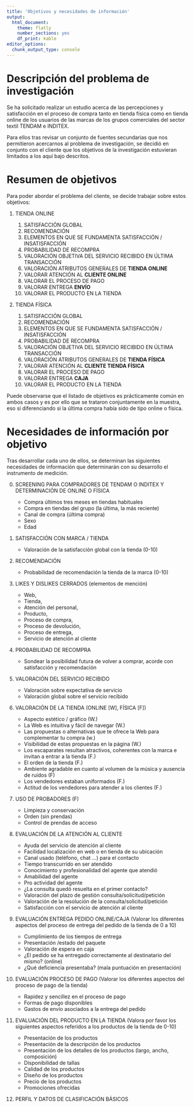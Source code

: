 ```yaml
---
title: 'Objetivos y necesidades de información'
output: 
  html_document: 
    theme: flatly
    number_sections: yes
    df_print: kable
editor_options: 
  chunk_output_type: console
---
```


# Descripción del problema de investigación

Se ha solicitado realizar un estudio acerca de las percepciones y satisfacción en el proceso de compra tanto en tienda física como en tienda online de
los usuarios de las marcas de los grupos comerciales del sector textil TENDAM e INDITEX.

Para ellos tras revisar un conjunto de fuentes secundarias que nos permitieron acercarnos al problema de investigación, se decidió en conjunto con el
cliente que los objetivos de la investigación estuvieran limitados a los aquí bajo descritos.

# Resumen de objetivos

Para poder abordar el problema del cliente, se decide trabajar sobre estos objetivos:

1.  TIENDA ONLINE

    1.  SATISFACCIÓN GLOBAL
    2.  RECOMENDACIÓN
    3.  ELEMENTOS EN QUE SE FUNDAMENTA SATISFACCIÓN / INSATISFACCIÓN
    4.  PROBABILIDAD DE RECOMPRA
    5.  VALORACIÓN OBJETIVA DEL SERVICIO RECIBIDO EN ÚLTIMA TRANSACCIÓN
    6.  VALORACIÓN ATRIBUTOS GENERALES DE **TIENDA ONLINE**
    7.  VALORAR ATENCIÓN AL **CLIENTE ONLINE**
    8.  VALORAR EL PROCESO DE PAGO
    9.  VALORAR ENTREGA **ENVÍO**
    10. VALORAR EL PRODUCTO EN LA TIENDA

2.  TIENDA FÍSICA

    1.  SATISFACCIÓN GLOBAL
    2.  RECOMENDACIÓN
    3.  ELEMENTOS EN QUE SE FUNDAMENTA SATISFACCIÓN / INSATISFACCIÓN
    4.  PROBABILIDAD DE RECOMPRA
    5.  VALORACIÓN OBJETIVA DEL SERVICIO RECIBIDO EN ÚLTIMA TRANSACCIÓN
    6.  VALORACIÓN ATRIBUTOS GENERALES DE **TIENDA FÍSICA**
    7.  VALORAR ATENCIÓN AL **CLIENTE TIENDA FÍSICA**
    8.  VALORAR EL PROCESO DE PAGO
    9.  VALORAR ENTREGA **CAJA**
    10. VALORAR EL PRODUCTO EN LA TIENDA

Puede observarse que el listado de objetivos es prácticamente común en ambos casos y es por ello que se trataron conjuntamente en la muestra, eso sí
diferenciando si la última compra había sido de tipo online o física.

# Necesidades de información por objetivo

Tras desarrollar cada uno de ellos, se determinan las siguientes necesidades de información que determinarán con su desarrollo el instrumento de
medición.

0.  SCREENING PARA COMPRADORES DE TENDAM O INDITEX Y DETERMINACIÓN DE ONLINE O FÍSICA

    - Compra últimos tres meses en tiendas habituales
    - Compra en tiendas del grupo (la última, la más reciente)
    - Canal de compra (última compra)
    - Sexo
    - Edad

1.  SATISFACCIÓN CON MARCA / TIENDA

    - Valoración de la satisfacción global con la tienda (0-10)

2.  RECOMENDACIÓN

    - Probabilidad de recomendación la tienda de la marca (0-10)

3.  LIKES Y DISLIKES CERRADOS (elementos de mención)

    - Web,
    - Tienda,
    - Atención del personal,
    - Producto,
    - Proceso de compra,
    - Proceso de devolución,
    - Proceso de entrega,
    - Servicio de atención al cliente

4.  PROBABILIDAD DE RECOMPRA

    - Sondear la posibilidad futura de volver a comprar, acorde con satisfacción y recomendación

5.  VALORACIÓN DEL SERVICIO RECIBIDO

    - Valoración sobre expectativa de servicio
    - Valoración global sobre el servicio recibido

6.  VALORACIÓN DE LA TIENDA (ONLINE [W], FÍSICA  [F])

    - Aspecto estético / gráfico (W.)
    - La Web es intuitiva y fácil de navegar (W.)
    - Las propuestas o alternativas que te ofrece la Web para complementar tu compra (w.)
    - Visibilidad de estas propuestas en la página (W.)
    - Los escaparates resultan atractivos, coherentes con la marca e invitan a entrar a la tienda (F.)
    - El orden de la tienda (F.)
    - Ambiente agradable en cuanto al volumen de la música y ausencia de ruidos (F)
    - Los vendedores estaban uniformados (F.)
    - Actitud de los vendedores para atender a los clientes (F.)

7.  USO DE PROBADORES (F)

    - Limpieza y conservación
    - Orden (sin prendas)
    - Control de prendas de acceso

8.  EVALUACIÓN DE LA ATENCIÓN AL CLIENTE

    - Ayuda del servicio de atención al cliente
    - Facilidad localización en web o en tienda de su ubicación
    - Canal usado (teléfono, chat ...) para el contacto
    - Tiempo transcurrido en ser atendido
    - Conocimiento y profesionalidad del agente que atendió
    - Amabilidad del agente
    - Pro actividad del agente
    - ¿La consulta quedó resuelta en el primer contacto?
    - Valoración del plazo de gestión consulta/solicitud/petición
    - Valoración de la resolución de la consulta/solicitud/petición
    - Satisfacción con el servicio de atención al cliente

9.  EVALUACIÓN ENTREGA PEDIDO ONLINE/CAJA (Valorar los diferentes aspectos del proceso de entrega del pedido de la tienda de 0 a 10)

    - Cumplimiento de los tiempos de entrega
    - Presentación /estado del paquete
    - Valoración de espera en caja
    - ¿El pedido se ha entregado correctamente al destinatario del mismo? (online)
    - ¿Qué deficiencia presentaba? (mala puntuación en presentación)

10. EVALUACIÓN PROCESO DE PAGO (Valorar los diferentes aspectos del proceso de pago de la tienda)

    - Rapidez y sencillez en el proceso de pago
    - Formas de pago disponibles
    - Gastos de envío asociados a la entrega del pedido

11. EVALUACIÓN DEL PRODUCTO EN LA TIENDA (Valora por favor los siguientes aspectos referidos a los productos de la tienda de 0-10)

    - Presentación de los productos
    - Presentación de la descripción de los productos
    - Presentación de los detalles de los productos (largo, ancho, composición)
    - Disponibilidad de tallas
    - Calidad de los productos
    - Diseño de los productos
    - Precio de los productos
    - Promociones ofrecidas

12. PERFIL Y DATOS DE CLASIFICACIÓN BÁSICOS
